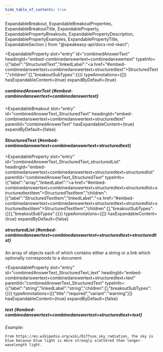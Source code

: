 ```yaml
---
hide_table_of_contents: true
---
```

  ExpandableBreakout,
  ExpandableBreakoutProperties,
  ExpandableBreakoutTitle,
  ExpandableProperty,
  ExpandablePropertyBreakouts,
  ExpandablePropertyDescription,
  ExpandablePropertyExamples,
  ExpandablePropertyTitle,
  ExpandableSection
} from "@speakeasy-api/docs-md-react";

<ExpandableSection>

<ExpandableProperty
  slot="entry"
  id="combinedAnswerText"
  headingId="embed-combinedanswertext+combinedanswertext"
  typeInfo={{"label":"StructuredText","linkedLabel":"<a href=\"#embed-combinedanswertext+combinedanswertext+structuredtext\">StructuredText</a>","children":[],"breakoutSubTypes":{}}}
  typeAnnotations={[]}
  hasExpandableContent={true}
  expandByDefault={true}
>

<ExpandablePropertyTitle slot="title">

##### combinedAnswerText \{#embed-combinedanswertext+combinedanswertext\}

</ExpandablePropertyTitle>

<ExpandablePropertyBreakouts slot="breakouts">

<ExpandableBreakout
  slot="entry"
  id="combinedAnswerText_StructuredText"
  headingId="embed-combinedanswertext+combinedanswertext+structuredtext"
  parentId="combinedAnswerText"
  hasExpandableContent={true}
  expandByDefault={false}
>

<ExpandableBreakoutTitle slot="title">

#### StructuredText \{#embed-combinedanswertext+combinedanswertext+structuredtext\}

</ExpandableBreakoutTitle>

<ExpandableBreakoutProperties slot="properties">

<ExpandableProperty
  slot="entry"
  id="combinedAnswerText_StructuredText_structuredList"
  headingId="embed-combinedanswertext+combinedanswertext+structuredtext+structuredlist"
  parentId="combinedAnswerText_StructuredText"
  typeInfo={{"label":"array","linkedLabel":"<a href=\"#embed-combinedanswertext+combinedanswertext+structuredtext+structuredlist+structuredtextitem\">StructuredTextItem</a>","children":[{"label":"StructuredTextItem","linkedLabel":"<a href=\"#embed-combinedanswertext+combinedanswertext+structuredtext+structuredlist+structuredtextitem\">StructuredTextItem</a>","children":[],"breakoutSubTypes":{}}],"breakoutSubTypes":{}}}
  typeAnnotations={[]}
  hasExpandableContent={true}
  expandByDefault={false}
>

<ExpandablePropertyTitle slot="title">

##### structuredList \{#embed-combinedanswertext+combinedanswertext+structuredtext+structuredlist\}

</ExpandablePropertyTitle>

<ExpandablePropertyDescription slot="description">

An array of objects each of which contains either a string or a link which optionally corresponds to a document.

</ExpandablePropertyDescription>

</ExpandableProperty>

<ExpandableProperty
  slot="entry"
  id="combinedAnswerText_StructuredText_text"
  headingId="embed-combinedanswertext+combinedanswertext+structuredtext+text"
  parentId="combinedAnswerText_StructuredText"
  typeInfo={{"label":"string","linkedLabel":"string","children":[],"breakoutSubTypes":{}}}
  typeAnnotations={[{"title":"required","variant":"warning"}]}
  hasExpandableContent={true}
  expandByDefault={false}
>

<ExpandablePropertyTitle slot="title">

##### text \{#embed-combinedanswertext+combinedanswertext+structuredtext+text\}

</ExpandablePropertyTitle>

<ExpandablePropertyExamples slot="examples">

_Example:_

```
From https://en.wikipedia.org/wiki/Diffuse_sky_radiation, the sky is blue because blue light is more strongly scattered than longer-wavelength light.
```

</ExpandablePropertyExamples>

</ExpandableProperty>

</ExpandableBreakoutProperties>

</ExpandableBreakout>

</ExpandablePropertyBreakouts>

</ExpandableProperty>

</ExpandableSection>